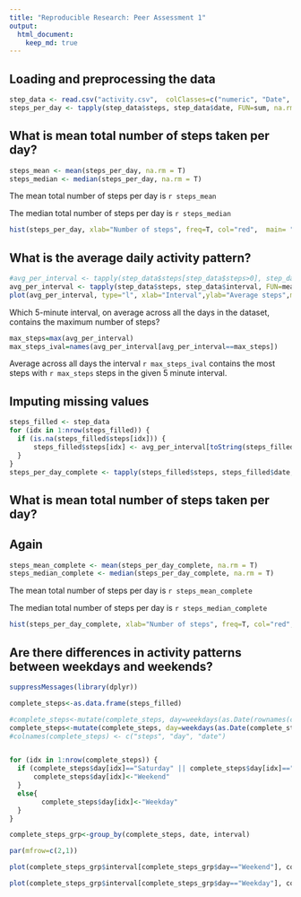 ```yaml
---
title: "Reproducible Research: Peer Assessment 1"
output: 
  html_document:
    keep_md: true
---
```



## Loading and preprocessing the data
```r
step_data <- read.csv("activity.csv",  colClasses=c("numeric", "Date", "numeric"), na.strings="NA", header = TRUE, stringsAsFactors=FALSE)
steps_per_day <- tapply(step_data$steps, step_data$date, FUN=sum, na.rm=T)
```

## What is mean total number of steps taken per day?

```r
steps_mean <- mean(steps_per_day, na.rm = T)
steps_median <- median(steps_per_day, na.rm = T)
```

The mean total number of steps per day is `r steps_mean`

The median total number of steps per day is `r steps_median`

```r
hist(steps_per_day, xlab="Number of steps", freq=T, col="red",  main= "Total number of steps per day")
```

## What is the average daily activity pattern?

```r
#avg_per_interval <- tapply(step_data$steps[step_data$steps>0], step_data$interval[step_data$steps>0], FUN=mean, na.rm=T)
avg_per_interval <- tapply(step_data$steps, step_data$interval, FUN=mean, na.rm=T)
plot(avg_per_interval, type="l", xlab="Interval",ylab="Average steps",main="Average steps per interval", col="red")
```

Which 5-minute interval, on average across all the days in the dataset, contains the maximum number of steps?

```r
max_steps=max(avg_per_interval)
max_steps_ival=names(avg_per_interval[avg_per_interval==max_steps])
```

Average across all days the interval `r max_steps_ival` contains the most steps with `r max_steps` steps in the given 5 minute interval.

## Imputing missing values
```r
steps_filled <- step_data
for (idx in 1:nrow(steps_filled)) {
  if (is.na(steps_filled$steps[idx])) {
      steps_filled$steps[idx] <- avg_per_interval[toString(steps_filled$interval[idx])]
  }
}
steps_per_day_complete <- tapply(steps_filled$steps, steps_filled$date, FUN=sum, na.rm=T)
```

## What is mean total number of steps taken per day?
## Again
```r
steps_mean_complete <- mean(steps_per_day_complete, na.rm = T)
steps_median_complete <- median(steps_per_day_complete, na.rm = T)
```

The mean total number of steps per day is `r steps_mean_complete`

The median total number of steps per day is `r steps_median_complete`

```r
hist(steps_per_day_complete, xlab="Number of steps", freq=T, col="red",  main= "Total number of steps per day")
```


## Are there differences in activity patterns between weekdays and weekends?
```r
suppressMessages(library(dplyr))

complete_steps<-as.data.frame(steps_filled)

#complete_steps<-mutate(complete_steps, day=weekdays(as.Date(rownames(complete_steps))), date=as.Date(rownames(complete_steps)))
complete_steps<-mutate(complete_steps, day=weekdays(as.Date(complete_steps$date)), date=as.Date(complete_steps$date))
#colnames(complete_steps) <- c("steps", "day", "date")


for (idx in 1:nrow(complete_steps)) {
  if (complete_steps$day[idx]=="Saturday" || complete_steps$day[idx]=="Sunday") {
      complete_steps$day[idx]<-"Weekend"
  }
  else{
        complete_steps$day[idx]<-"Weekday"
  }
}

complete_steps_grp<-group_by(complete_steps, date, interval)

par(mfrow=c(2,1))

plot(complete_steps_grp$interval[complete_steps_grp$day=="Weekend"], complete_steps_grp$steps[complete_steps_grp$day=="Weekend"], type="l", xlab="Interval",ylab="Steps",main="Steps per interval", col="blue")

plot(complete_steps_grp$interval[complete_steps_grp$day=="Weekday"], complete_steps_grp$steps[complete_steps_grp$day=="Weekday"], type="l", xlab="Interval",ylab="Steps", col="blue")
```





